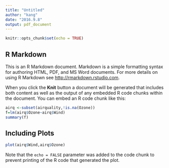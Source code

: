 ---
title: "Untitled"
author: "kang"
date: "2016.9.8"
output: pdf_document
---

```{r setup, include=FALSE}
knitr::opts_chunk$set(echo = TRUE)
```

## R Markdown

This is an R Markdown document. Markdown is a simple formatting syntax for authoring HTML, PDF, and MS Word documents. For more details on using R Markdown see <http://rmarkdown.rstudio.com>.

When you click the **Knit** button a document will be generated that includes both content as well as the output of any embedded R code chunks within the document. You can embed an R code chunk like this:

```{r cars}
airq <-subset(airquality,!is.na(Ozone))
f=lm(airq$Ozone~airq$Wind)
summary(f)
```

## Including Plots



```{r pressure, echo=FALSE}
plot(airq$Wind,airq$Ozone)
```

Note that the `echo = FALSE` parameter was added to the code chunk to prevent printing of the R code that generated the plot.
